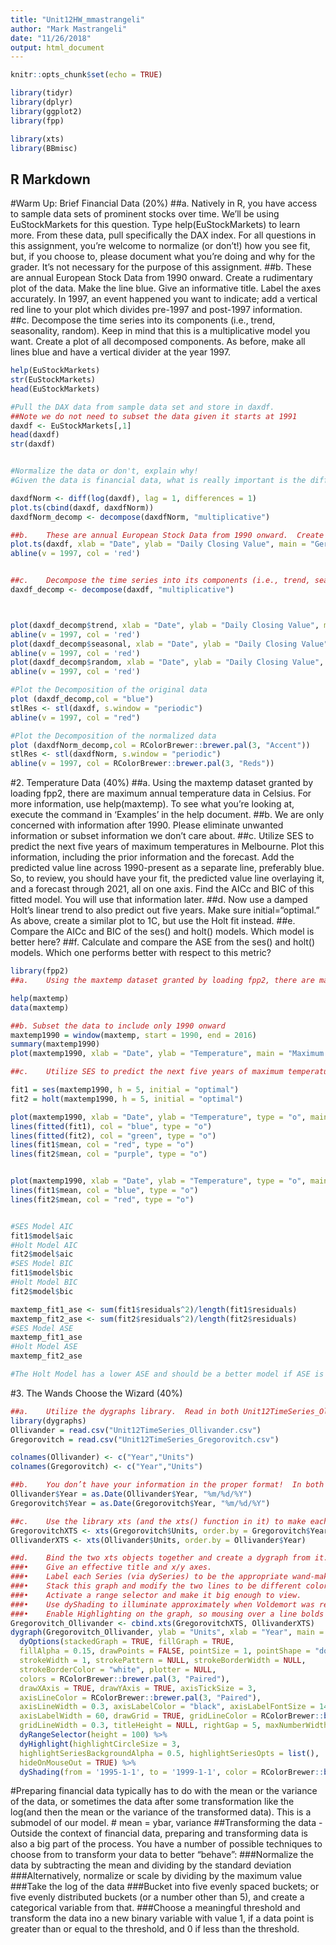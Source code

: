 ```yaml
---
title: "Unit12HW_mmastrangeli"
author: "Mark Mastrangeli"
date: "11/26/2018"
output: html_document
---
```


```r
knitr::opts_chunk$set(echo = TRUE)

library(tidyr)
library(dplyr)
library(ggplot2)
library(fpp)

library(xts)
library(BBmisc)
```

## R Markdown

#Warm Up: Brief Financial Data (20%)
##a.	Natively in R, you have access to sample data sets of prominent stocks over time.  We’ll be using EuStockMarkets for this question.  Type help(EuStockMarkets) to learn more.  From these data, pull specifically the DAX index.  For all questions in this assignment, you’re welcome to normalize (or don’t!) how you see fit, but, if you choose to, please document what you’re doing and why for the grader.  It’s not necessary for the purpose of this assignment.
##b.	These are annual European Stock Data from 1990 onward.  Create a rudimentary plot of the data.  Make the line blue.  Give an informative title.  Label the axes accurately.  In 1997, an event happened you want to indicate; add a vertical red line to your plot which divides pre-1997 and post-1997 information.
##c.	Decompose the time series into its components (i.e., trend, seasonality, random).  Keep in mind that this is a multiplicative model you want.  Create a plot of all decomposed components.  As before, make all lines blue and have a vertical divider at the year 1997.
```r
help(EuStockMarkets)
str(EuStockMarkets)
head(EuStockMarkets)

#Pull the DAX data from sample data set and store in daxdf. 
##Note we do not need to subset the data given it starts at 1991
daxdf <- EuStockMarkets[,1]
head(daxdf)
str(daxdf)


#Normalize the data or don't, explain why!
#Given the data is financial data, what is really important is the difference from day to day.  Taking the log of the data and then determining the difference from previous day

daxdfNorm <- diff(log(daxdf), lag = 1, differences = 1)
plot.ts(cbind(daxdf, daxdfNorm))
daxdfNorm_decomp <- decompose(daxdfNorm, "multiplicative")

##b.	These are annual European Stock Data from 1990 onward.  Create a rudimentary plot of the data.  Make the line blue.  Give an informative title.  Label the axes accurately.  In 1997, an event happened you want to indicate; add a vertical red line to your plot which divides pre-1997 and post-1997 information.
plot.ts(daxdf, xlab = "Date", ylab = "Daily Closing Value", main = "Germany DAX (Ibis)", col= "blue", xlim = c(1991,1999))
abline(v = 1997, col = 'red')


##c.	Decompose the time series into its components (i.e., trend, seasonality, random).  Keep in mind that this is a multiplicative model you want.  Create a plot of all decomposed components.  As before, make all lines blue and have a vertical divider at the year 1997.
daxdf_decomp <- decompose(daxdf, "multiplicative")



plot(daxdf_decomp$trend, xlab = "Date", ylab = "Daily Closing Value", main = "Germany DAX (Ibis) Trend", col= "blue", xlim = c(1991,1999))
abline(v = 1997, col = 'red')
plot(daxdf_decomp$seasonal, xlab = "Date", ylab = "Daily Closing Value", main = "Germany DAX (Ibis) Seasonality", col= "blue", xlim = c(1991,1999))
abline(v = 1997, col = 'red')
plot(daxdf_decomp$random, xlab = "Date", ylab = "Daily Closing Value", main = "Germany DAX (Ibis) Random", col= "blue", xlim = c(1991,1999))
abline(v = 1997, col = 'red')

#Plot the Decomposition of the original data
plot (daxdf_decomp,col = "blue") 
stlRes <- stl(daxdf, s.window = "periodic")
abline(v = 1997, col = "red")

#Plot the Decomposition of the normalized data
plot (daxdfNorm_decomp,col = RColorBrewer::brewer.pal(3, "Accent")) 
stlRes <- stl(daxdfNorm, s.window = "periodic")
abline(v = 1997, col = RColorBrewer::brewer.pal(3, "Reds"))
```


#2.	Temperature Data (40%)
##a.	Using the maxtemp dataset granted by loading fpp2, there are maximum annual temperature data in Celsius.  For more information, use help(maxtemp).  To see what you’re looking at, execute the command in ‘Examples’ in the help document.
##b.	We are only concerned with information after 1990.  Please eliminate unwanted information or subset information we don’t care about.
##c.	Utilize SES to predict the next five years of maximum temperatures in Melbourne.  Plot this information, including the prior information and the forecast.  Add the predicted value line across 1990-present as a separate line, preferably blue.  So, to review, you should have your fit, the predicted value line overlaying it, and a forecast through 2021, all on one axis. Find the AICc and BIC of this fitted model.  You will use that information later.
##d.	Now use a damped Holt’s linear trend to also predict out five years.  Make sure initial=“optimal.”  As above, create a similar plot to 1C, but use the Holt fit instead.
##e.	Compare the AICc and BIC of the ses() and holt() models.  Which model is better here?
##f.	Calculate and compare the ASE from the ses() and holt() models.  Which one performs better with respect to this metric?
```r
library(fpp2)
##a.	Using the maxtemp dataset granted by loading fpp2, there are maximum annual temperature data in Celsius.

help(maxtemp)
data(maxtemp)

##b. Subset the data to include only 1990 onward
maxtemp1990 = window(maxtemp, start = 1990, end = 2016)
summary(maxtemp1990)
plot(maxtemp1990, xlab = "Date", ylab = "Temperature", main = "Maximum annual temperatures at Moorabbin Airport, Melbourne", col= "blue", xlim = c(1990,2016))

##c.	Utilize SES to predict the next five years of maximum temperatures in Melbourne.  Plot this information, including the prior information and the forecast.  Add the predicted value line across 1990-present as a separate line, preferably blue.  So, to review, you should have your fit, the predicted value line overlaying it, and a forecast through 2021, all on one axis. Find the AICc and BIC of this fitted model.  You will use that information later.

fit1 = ses(maxtemp1990, h = 5, initial = "optimal")
fit2 = holt(maxtemp1990, h = 5, initial = "optimal")

plot(maxtemp1990, xlab = "Date", ylab = "Temperature", type = "o", main = "Maximum annual temperatures at Moorabbin Airport, Melbourne", col= "black", xlim = c(1990,2021))
lines(fitted(fit1), col = "blue", type = "o")
lines(fitted(fit2), col = "green", type = "o")
lines(fit1$mean, col = "red", type = "o")
lines(fit2$mean, col = "purple", type = "o")


plot(maxtemp1990, xlab = "Date", ylab = "Temperature", type = "o", main = "Maximum annual temperatures at Moorabbin Airport, Melbourne", col= "black", xlim = c(1990,2021))
lines(fit1$mean, col = "blue", type = "o")
lines(fit2$mean, col = "red", type = "o")


#SES Model AIC
fit1$model$aic
#Holt Model AIC
fit2$model$aic
#SES Model BIC
fit1$model$bic
#Holt Model BIC
fit2$model$bic

maxtemp_fit1_ase <- sum(fit1$residuals^2)/length(fit1$residuals)
maxtemp_fit2_ase <- sum(fit2$residuals^2)/length(fit2$residuals)
#SES Model ASE
maxtemp_fit1_ase
#Holt Model ASE
maxtemp_fit2_ase

#The Holt Model has a lower ASE and should be a better model if ASE is the measurement

```

#3.	The Wands Choose the Wizard (40%)

```r
##a.	Utilize the dygraphs library.  Read in both Unit12TimeSeries_Ollivander and _Gregorovitch.csv as two different data frames.  They do not have headers, so make sure you account for that.  This is a time series of Wands sold over years.
library(dygraphs)
Ollivander = read.csv("Unit12TimeSeries_Ollivander.csv")
Gregorovitch = read.csv("Unit12TimeSeries_Gregorovitch.csv")

colnames(Ollivander) <- c("Year","Units")
colnames(Gregorovitch) <- c("Year","Units")

##b.	You don’t have your information in the proper format!  In both data sets, you’ll need to first convert the date-like variable to an actual Date class.
Ollivander$Year = as.Date(Ollivander$Year, "%m/%d/%Y")
Gregorovitch$Year = as.Date(Gregorovitch$Year, "%m/%d/%Y")

##c.	Use the library xts (and the xts() function in it) to make each data frame an xts object (effectively, a time series).  You’ll want to order.by the Date variable.
GregorovitchXTS <- xts(Gregorovitch$Units, order.by = Gregorovitch$Year)
OllivanderXTS <- xts(Ollivander$Units, order.by = Ollivander$Year)

##d.	Bind the two xts objects together and create a dygraph from it.  Utilize the help() index if you’re stuck.
###•	Give an effective title and x/y axes.
###•	Label each Series (via dySeries) to be the appropriate wand-maker.  So, one line should create a label for Ollivander and the other for Gregorovitch.
###•	Stack this graph and modify the two lines to be different colors (and not the default ones!)  Any colors are fine, but make sure they’re visible and that Ollivander is a different color than Gregorovitch.
###•	Activate a range selector and make it big enough to view.
###•	Use dyShading to illuminate approximately when Voldemort was revived and at-large: between 1995 to 1999.
###•	Enable Highlighting on the graph, so mousing over a line bolds it.
Gregorovitch_Ollivander <- cbind.xts(GregorovitchXTS, OllivanderXTS)
dygraph(Gregorovitch_Ollivander, ylab = "Units", xlab = "Year", main = "Units Sold") %>%
  dyOptions(stackedGraph = TRUE, fillGraph = TRUE,
  fillAlpha = 0.15, drawPoints = FALSE, pointSize = 1, pointShape = "dot",
  strokeWidth = 1, strokePattern = NULL, strokeBorderWidth = NULL,
  strokeBorderColor = "white", plotter = NULL, 
  colors = RColorBrewer::brewer.pal(3, "Paired"),
  drawXAxis = TRUE, drawYAxis = TRUE, axisTickSize = 3, 
  axisLineColor = RColorBrewer::brewer.pal(3, "Paired"),
  axisLineWidth = 0.3, axisLabelColor = "black", axisLabelFontSize = 14,
  axisLabelWidth = 60, drawGrid = TRUE, gridLineColor = RColorBrewer::brewer.pal(3, "Paired"),
  gridLineWidth = 0.3, titleHeight = NULL, rightGap = 5, maxNumberWidth = 6) %>% 
  dyRangeSelector(height = 100) %>%
  dyHighlight(highlightCircleSize = 3,
  highlightSeriesBackgroundAlpha = 0.5, highlightSeriesOpts = list(),
  hideOnMouseOut = TRUE) %>%
  dyShading(from = '1995-1-1', to = '1999-1-1', color = RColorBrewer::brewer.pal(3, "Paired"), axis = "x")


```

#Preparing financial data typically has to do with the mean or the variance of the data, or sometimes the data after some transformation like the log(and then the mean or the variance of the transformed data). This is a submodel of our model. 
# mean = ybar, variance
##Transforming the data - Outside the context of financial data, preparing and transforming data is also a big part of the process. You have a number of possible techniques to choose from to transform your data to better "behave":
###Normalize the data by subtracting the mean and dividing by the standard deviation
###Alternatively, normalize or scale by dividing by the maximum value
###Take the log of the data
###Bucket into five evenly spaced buckets; or five evenly distributed buckets (or a number other than 5), and create a categorical variable from that. 
###Choose a meaningful threshold and transform the data ino a new binary variable with value 1, if a data point is greater than or equal to the threshold, and 0 if less than the threshold. 

